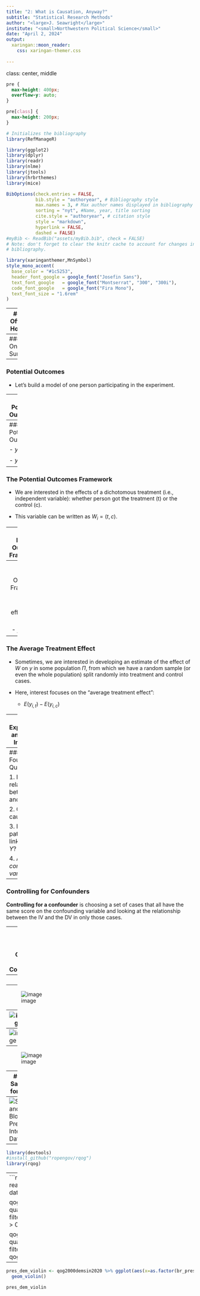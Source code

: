 ```yaml
---
title: "2: What is Causation, Anyway?"
subtitle: "Statistical Research Methods"
author: "<large>J. Seawright</large>"
institute: "<small>Northwestern Political Science</small>" 
date: "April 2, 2024"
output: 
  xaringan::moon_reader:
    css: xaringan-themer.css
  
---
```

class: center, middle

```css
pre {
  max-height: 400px;
  overflow-y: auto;
}

pre[class] {
  max-height: 200px;
}
```

```r
# Initializes the bibliography
library(RefManageR)

library(ggplot2)
library(dplyr)
library(readr)
library(nlme)
library(jtools)
library(hrbrthemes)
library(mice)

BibOptions(check.entries = FALSE,
           bib.style = "authoryear", # Bibliography style
           max.names = 3, # Max author names displayed in bibliography
           sorting = "nyt", #Name, year, title sorting
           cite.style = "authoryear", # citation style
           style = "markdown",
           hyperlink = FALSE,
           dashed = FALSE)
#myBib <- ReadBib("assets/myBib.bib", check = FALSE)
# Note: don't forget to clear the knitr cache to account for changes in the
# bibliography.
```
```r
library(xaringanthemer,MnSymbol)
style_mono_accent(
  base_color = "#1c5253",
  header_font_google = google_font("Josefin Sans"),
  text_font_google   = google_font("Montserrat", "300", "300i"),
  code_font_google   = google_font("Fira Mono"),
  text_font_size = "1.6rem"
)
```

---
### Office Hours

-   Jason Seawright: Tuesday, 3-5pm.

---
### Online Survey

---
### Potential Outcomes

-   Let's build a model of one person participating in the experiment.

---
### Potential Outcomes

-   Suppose we name that person $i$.

-   The person we're interested in says not extreme when in the control
    group, and extreme when in the treatment group.

---
### Potential Outcomes

-   $y_{i,c} = 0$

-   $y_{i,t} = 1$

---
### The Potential Outcomes Framework

-   We are interested in the effects of a dichotomous treatment (i.e.,
    independent variable): whether person got the treatment (t) or the
    control (c).

-   This variable can be written as $W_{i} = (t,c)$.

---
### The Potential Outcomes Framework

-   For a given case, $i$, we either observe $W_{i} = t$ or $W_{i} = c$.
    If $W_{i} = t$, let us denote the value of the dependent variable as
    $y_{i,t}$. If $W_{i} = c$, let us denote the value of the dependent
    variable as $y_{i,c}$

---
### The Potential Outcomes Framework

-   The causal effect of $W$ on $y$ is:

    -   $y_{i,t} - y_{i,c}$

---
### The Average Treatment Effect

-   Sometimes, we are interested in developing an estimate of the effect
    of $W$ on $y$ in some population $\Pi$, from which we have a random
    sample (or even the whole population) split randomly into treatment
    and control cases.

-   Here, interest focuses on the "average treatment effect":

    -   $E(y_{i,t}) - E(y_{i,c})$

---
### Experiments and Causal Inference

-   When our treatment is randomly assigned, the set of cases where
    $W_{i} = t$ produces a random sample from the population of $y_{t}$.
    Likewise, the set of cases where $W_{i} = c$ produces a random
    sample from the population of $y_{c}$. Thus:

    -   $E_{t}(y_{i,t}) = E(y_{i,t})$

    -   $E_{c}(y_{i,c}) = E(y_{i,c})$

    -   $E(y_{i,t}) - E(y_{i,c}) = E_{t}(y_{i,t}) - E_{c}(y_{i,c})$

---
### The Four Questions

1.  Is there a relationship between $X$ and $Y$?

2.  Could $Y$ cause $X$?

3.  Is there a pathway linking $X$ and $Y$?

4.  Are there *confounding variables*?

---
### Controlling for Confounders

**Controlling for a confounder** is choosing a set of cases that all
have the same score on the confounding variable and looking at the
relationship between the IV and the DV in only those cases.

---
### Problems with Controlling for Confounders

-   You can only control for variables that you actually think of
    controlling for.

-   If you control for too many variables, you may not have very many
    cases left in each category.

-   Post-treatment controls create bias.


---
![image](images/goodcontrol.jpg)

---
![image](images/irrelevantcontrol1.jpg)

---
![image](images/harmfulcontrol1.jpg)

---
![image](images/harmfulcontrol2.jpg)

---
![image](images/harmfulcontrol3.jpg)

---
### Is Salt Bad for You?

---
![Salt and Blood Pressure, Intersalt
Data](images/FreedmanPetitti.png)

---
```r
library(devtools)
#install_github("ropengov/rqog")
library(rqog)
```

---
```r
qualityofgovernment <- read_qog(which_data="standard", data_type = "time-series")

qogdems2000 <- qualityofgovernment %>% 
  filter(year==2000 & vdem_libdem > 0.7)

qog2000demsin2020 <- qualityofgovernment %>% 
  filter(year==2020 & cname %in% qogdems2000$cname)
```

---
```r
pres_dem_violin <- qog2000demsin2020 %>% ggplot(aes(x=as.factor(br_pres), y=vdem_libdem)) + 
  geom_violin()

pres_dem_violin
```
